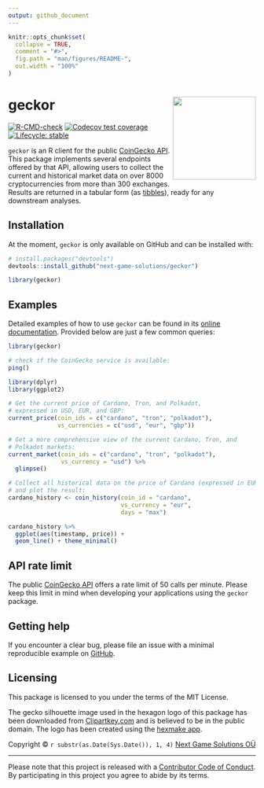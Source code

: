 ```yaml
---
output: github_document
---
```


<!-- README.md is generated from README.Rmd. Please edit that file -->

```r
knitr::opts_chunk$set(
  collapse = TRUE,
  comment = "#>",
  fig.path = "man/figures/README-",
  out.width = "100%"
)
```

# geckor <img src='man/figures/logo.png' align="right" height="169" />

<!-- badges: start -->
[![R-CMD-check](https://github.com/next-game-solutions/geckor/workflows/R-CMD-check/badge.svg)](https://github.com/next-game-solutions/geckor/actions)
[![Codecov test coverage](https://codecov.io/gh/next-game-solutions/geckor/branch/main/graph/badge.svg)](https://codecov.io/gh/next-game-solutions/geckor?branch=main)
[![Lifecycle: stable](https://img.shields.io/badge/lifecycle-stable-brightgreen.svg)](https://lifecycle.r-lib.org/articles/stages.html#stable)
<!-- badges: end -->

`geckor` is an R client for the public [CoinGecko API](https://www.coingecko.com/en/api#explore-api). This package implements several endpoints offered by that API, allowing users to collect the
current and historical market data on over 8000 cryptocurrencies from more than 300 exchanges. Results are returned in a tabular form (as [tibbles](https://tibble.tidyverse.org/)), ready for any downstream analyses.

## Installation

At the moment, `geckor` is only available on GitHub and can be installed with:

``` r
# install.packages("devtools")
devtools::install_github("next-game-solutions/geckor")

library(geckor)
```

## Examples

Detailed examples of how to use `geckor` can be found in its [online documentation](https://next-game-solutions.github.io/geckor/). Provided below are just a few common queries:

```r
library(geckor)

# check if the CoinGecko service is available:
ping()
```


```r
library(dplyr)
library(ggplot2)

# Get the current price of Cardano, Tron, and Polkadot,
# expressed in USD, EUR, and GBP:
current_price(coin_ids = c("cardano", "tron", "polkadot"),
              vs_currencies = c("usd", "eur", "gbp"))

# Get a more comprehensive view of the current Cardano, Tron, and 
# Polkadot markets:
current_market(coin_ids = c("cardano", "tron", "polkadot"), 
               vs_currency = "usd") %>% 
  glimpse()

# Collect all historical data on the price of Cardano (expressed in EUR),
# and plot the result:
cardano_history <- coin_history(coin_id = "cardano", 
                                vs_currency = "eur", 
                                days = "max")

cardano_history %>% 
  ggplot(aes(timestamp, price)) +
  geom_line() + theme_minimal()
```


## API rate limit

The public [CoinGecko API](https://www.coingecko.com/api/documentations/v3) offers a rate limit of 50 calls per minute. Please keep this limit in mind when developing your applications using the `geckor` package.


## Getting help

If you encounter a clear bug, please file an issue with a minimal reproducible example on [GitHub](https://github.com/next-game-solutions/geckor/issues).


## Licensing

This package is licensed to you under the terms of the MIT License.

The gecko silhouette image used in the hexagon logo of this package has been downloaded from [Clipartkey.com](https://www.clipartkey.com/view/hmTimm_geckos-png-transparent-gecko-icon-transparent/) and is believed to be in the public domain. The logo has been created using the [hexmake app](https://connect.thinkr.fr/hexmake/).

Copyright © `r substr(as.Date(Sys.Date()), 1, 4)` [Next Game Solutions OÜ](http://nextgamesolutions.com)

---

Please note that this project is released with a [Contributor Code of Conduct](https://www.contributor-covenant.org/version/1/0/0/code-of-conduct/). By participating in this project you agree to abide by its terms.

